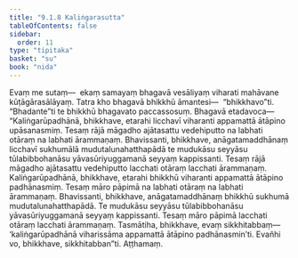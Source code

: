 ```yaml
---
title: "9.1.8 Kaliṅgarasutta"
tableOfContents: false
sidebar:
  order: 11
type: "tipitaka"
basket: "su"
book: "nida"
---
```



<DynamicBreadcrumb />

<Division number="230" book="nida">

<Paragraph number="1230" book="nida">
Evaṃ me sutaṃ—  ekaṃ samayaṃ bhagavā vesāliyaṃ viharati mahāvane kūṭāgārasālāyaṃ. Tatra kho bhagavā bhikkhū āmantesi—  “bhikkhavo”ti. “Bhadante”ti te bhikkhū bhagavato paccassosuṃ. Bhagavā etadavoca—
</Paragraph>

<Paragraph number="1231" book="nida">
“Kaliṅgarūpadhānā, bhikkhave, etarahi licchavī viharanti appamattā ātāpino upāsanasmiṃ. Tesaṃ rājā māgadho ajātasattu vedehiputto na labhati otāraṃ na labhati ārammaṇaṃ. Bhavissanti, bhikkhave, anāgatamaddhānaṃ licchavī sukhumālā mudutalunahatthapādā te mudukāsu seyyāsu tūlabibbohanāsu yāvasūriyuggamanā seyyaṃ kappissanti. Tesaṃ rājā māgadho ajātasattu vedehiputto lacchati otāraṃ lacchati ārammaṇaṃ.
</Paragraph>

<Paragraph number="1232" book="nida">
Kaliṅgarūpadhānā, bhikkhave, etarahi bhikkhū viharanti appamattā ātāpino padhānasmiṃ. Tesaṃ māro pāpimā na labhati otāraṃ na labhati ārammaṇaṃ. Bhavissanti, bhikkhave, anāgatamaddhānaṃ bhikkhū sukhumā mudutalunahatthapādā. Te mudukāsu seyyāsu tūlabibbohanāsu yāvasūriyuggamanā seyyaṃ kappissanti. Tesaṃ māro pāpimā lacchati otāraṃ lacchati ārammaṇaṃ. Tasmātiha, bhikkhave, evaṃ sikkhitabbaṃ—  ‘kaliṅgarūpadhānā viharissāma appamattā ātāpino padhānasmin’ti. Evañhi vo, bhikkhave, sikkhitabban”ti.

</Paragraph>
</Division>

<Paragraph number="1233" type="center" book="nida">
Aṭṭhamaṃ.
</Paragraph>